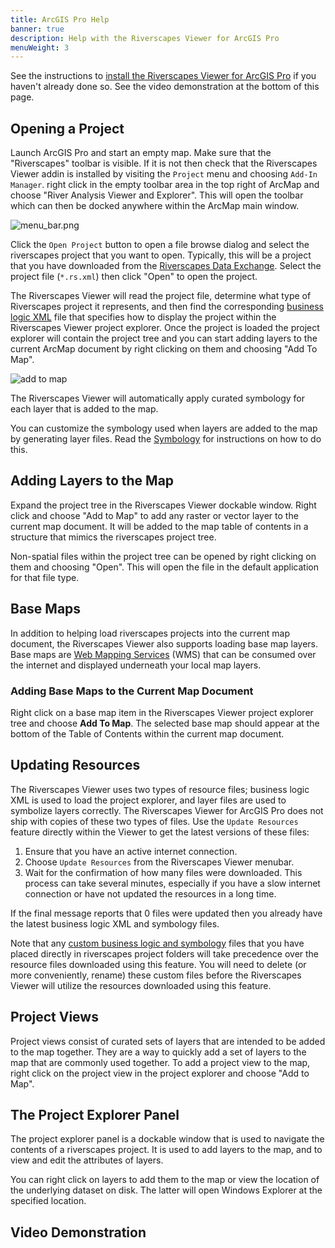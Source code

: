 ```yaml
---
title: ArcGIS Pro Help
banner: true
description: Help with the Riverscapes Viewer for ArcGIS Pro
menuWeight: 3
---
```


See the instructions to [install the Riverscapes Viewer for ArcGIS Pro](/Deploy/install-arcpro) if you haven't already done so. See the video demonstration at the bottom of this page.

## Opening a Project

Launch ArcGIS Pro and start an empty map. Make sure that the "Riverscapes" toolbar is visible. If it is not then check that the Riverscapes Viewer addin is installed by visiting the `Project` menu and choosing `Add-In Manager`.  right click in the empty toolbar area in the top right of ArcMap and choose "River Analysis Viewer and Explorer". This will open the toolbar which can then be docked anywhere within the ArcMap main window.

![menu_bar.png](/images/arcpro/menu_bar.png)

Click the `Open Project` button to open a file browse dialog and select the riverscapes project that you want to open. Typically, this will be a project that you have downloaded from the [Riverscapes Data Exchange](https://data.riverscapes.net). Select the project file (`*.rs.xml`) then click "Open" to open the project.

The Riverscapes Viewer will read the project file, determine what type of Riverscapes project it represents, and then find the corresponding [business logic XML](business-logic.xml) file that specifies how to display the project within the Riverscapes Viewer project explorer. Once the project is loaded the project explorer will contain the project tree and you can start adding layers to the current ArcMap document by right clicking on them and choosing "Add To Map".

![add to map](/images/arcpro/main_map.png)

The Riverscapes Viewer will automatically apply curated symbology for each layer that is added to the map.

You can customize the symbology used when layers are added to the map by generating layer files. Read the [Symbology](/technical-reference/symbology) for instructions on how to do this.

## Adding Layers to the Map

Expand the project tree in the Riverscapes Viewer dockable window. Right click and choose "Add to Map" to add any raster or vector layer to the current map document. It will be added to the map table of contents in a structure that mimics the riverscapes project tree.

Non-spatial files within the project tree can be opened by right clicking on them and choosing "Open". This will open the file in the default application for that file type.

## Base Maps

In addition to helping load riverscapes projects into the current map document, the Riverscapes Viewer also supports loading base map layers. Base maps are [Web Mapping Services](https://en.wikipedia.org/wiki/Web_Map_Service) (WMS) that can be consumed over the internet and displayed underneath your local map layers.

### Adding Base Maps to the Current Map Document

Right click on a base map item in the Riverscapes Viewer project explorer tree and choose **Add To Map**. The selected base map should appear at the bottom of the Table of Contents within the current map document.

## Updating Resources

The Riverscapes Viewer uses two types of resource files; business logic XML is used to load the project explorer, and layer files are used to symbolize layers correctly. The Riverscapes Viewer for ArcGIS Pro does not ship with copies of these two types of files. Use the `Update Resources` feature directly within the Viewer to get the latest versions of these files:

1. Ensure that you have an active internet connection.
1. Choose `Update Resources` from the Riverscapes Viewer menubar.
1. Wait for the confirmation of how many files were downloaded. This process can take several minutes, especially if you have a slow internet connection or have not updated the resources in a long time.

If the final message reports that 0 files were updated then you already have the latest business logic XML and symbology files.

Note that any [custom business logic and symbology](/technical-reference/business-logic#customizing-business-logic--refreshing-the-project-explorer) files that you have placed directly in riverscapes project folders will take precedence over the resource files downloaded using this feature. You will need to delete (or more conveniently, rename) these custom files before the Riverscapes Viewer will utilize the resources downloaded using this feature.

## Project Views

Project views consist of curated sets of layers that are intended to be added to the map together. They are a way to quickly add a set of layers to the map that are commonly used together. To add a project view to the map, right click on the project view in the project explorer and choose "Add to Map".

## The Project Explorer Panel

The project explorer panel is a dockable window that is used to navigate the contents of a riverscapes project. It is used to add layers to the map, and to view and edit the attributes of layers. 

You can right click on layers to add them to the map or view the location of the underlying dataset on disk. The latter will open Windows Explorer at the specified location.

## Video Demonstration

<YouTubeEmbed videoId="sRRNTVxAomQ?si=kFKNQqkRcx_ZlSJF"/>
